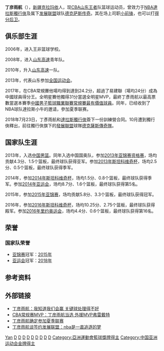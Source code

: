 {{篮球运动员
|name = 丁彦雨航
|image = Ding Yanyuhang.jpg
|height_cm = 201
|weight_kg = 91
|league = [[CBA|CBA]]
|team = 山东麒麟
|number = 2
|position = [[小前鋒|小前鋒]]
|birth_date = {{birth date and age|1993|8|20}}
|birth_place ={{CHN}}[[新疆|新疆]][[克拉玛依市|克拉玛依市]]
|high_school = 王非篮球学校（2006-2008）
|college = 
|nationality = {{PRC}}
|career_start = 2011年
|career_end =
| years1          = 2011–2018
| team1           = [[山东高速金星篮球俱乐部|山东金狮/山东金星]]
| years2          = 2018
| team2           = [[达拉斯独行侠|达拉斯独行侠]]
| years3          = 2018–2020
| team3           = [[德克萨斯传奇|德克萨斯传奇]]
| years4          = 2020–
| team4           = [[山东王者|山东王者]]
|awards = 
* 2×[[中国男子篮球职业联赛常规赛最有价值球员|CBA常规赛国内球员MVP]]（[[2016-17年中国男子篮球职业联赛|2017]]、[[2017-18年中国男子篮球职业联赛|2018]]）
* [[中国男子篮球职业联赛全明星赛最有价值球员|CBA全明星赛MVP]]（[[2017年中国男子篮球职业联赛全明星赛|2017]]）
* 4×[[中国男子篮球职业联赛全明星赛最有价值球员|CBA全明星赛]]（[[2012-13年中国男子篮球职业联赛|2013]]、[[2013-14年中国男子篮球职业联赛|2014]]、[[2017年中国男子篮球职业联赛全明星赛|2017]]、[[2018年中国男子篮球职业联赛全明星赛|2018]]）
| medaltemplates = 
{{MedalSport | 男子[[籃球|籃球]]}}
{{MedalCountry | {{CHN}} }}
{{MedalCompetition | [[亞洲籃球錦標賽|亞洲籃球錦標賽]]}}
{{MedalGold | [[2015年亞洲籃球錦標賽|2015 長沙]] | [[中國國家男子籃球隊|團隊]]}}
{{MedalCompetition | [[亞洲運動會|亞洲運動會]]}}
{{MedalGold | [[2018年亞洲運動會籃球比賽|2018 雅加達]] | [[中國國家男子籃球隊|團隊]]}}
}}
{{NoteTA|G1=Show}}
'''丁彦雨航'''（{{bd|1993年|8月20日|catIdx=D丁}}），[[新疆|新疆]][[克拉玛依|克拉玛依]]人，现[[CBA|CBA]][[山东王者|山东王者]]队篮球运动员，曾效力于[[NBA|NBA]][[達拉斯獨行俠|達拉斯獨行俠]]及属下[[NBA_G联盟|发展联盟]]球队[[德克萨斯传奇|德克萨斯传奇]]。其在场上司职[[小前锋|小前锋]]，也可以打[[得分后卫|得分后卫]]。{{or|技术比较全面，灵活度不错，可以切入内线得分，在外线也能保持相当的准度，另外防守能力比较突出，无论在俱乐部还是国家队都能担纲防守对方箭头球员的任務。}}

== 俱乐部生涯 ==
2006年，进入王非篮球学校。

2008年，进入[[山东高速金星篮球俱乐部|山东高速]]青年队。

2010年，升入[[山东高速金星篮球俱乐部|山东高速]]一队。

2013年，代表山东参加[[全国运动会|全国运动会]]。

2017年，在CBA常規賽他場均得到達到24.2分，超過了易建聯（場均24分）成為中國球員得分王。全明星賽他獨得31分當選全明星MVP，最終丁彥雨航以最高票數當選本賽季[[中國男子籃球職業聯賽常規賽最有價值球員|中國男子籃球職業聯賽常規賽最有價值球員]]。同年，已经收到了NBA球队達拉斯小牛的邀请，參加夏季联赛。

2018年7月23日，丁彥雨航和[[達拉斯獨行俠|達拉斯獨行俠]]簽下一份訓練營合同。10月遭到獨行俠釋出，前往獨行俠旗下的[[NBA_G联盟|發展聯盟]]球隊[[德克薩斯傳奇隊|德克薩斯傳奇隊]]。

== 国家队生涯 ==
2013年，入选[[中国国家男子篮球队|中国男篮]]。同年入选中国国奥队，参加[[2013年亚洲篮球锦标赛资格赛|2013年亚锦赛资格赛]]，场均贡献4.3分、1.5个篮板，最终球队获得亚军。参加[[2013年斯坦科维奇洲际篮球冠军杯|2013年斯坦科维奇杯]]，场均2.5分、0.5个篮板，最终球队获得季军。

2014年，参加[[2014年斯坦科维奇洲际篮球冠军杯|2014年斯坦科维奇杯]]，场均1.5分、0.8个篮板，最终球队获得季军。参加[[2014年亚洲运动会篮球比赛|2014年亚运会]]，场均8.7分、1.6个篮板，最终球队获得第5名。

2015年，参加[[2015年亚洲篮球锦标赛|2015年亚锦赛]]，场均贡献5.8分、3.3个篮板，最终球队获得冠军。

2016年，参加[[2016年斯坦科维奇洲际篮球冠军杯|2016年斯坦科维奇杯]]，场均10.25分、2.75个篮板，最终球队获得殿军。参加[[2016年夏季奥林匹克运动会男子篮球比赛|2016年里约奥运会]]，场均4.4分、0.6个篮板，最终球队获得第16名。

== 荣誉 ==
=== 国家队荣誉 ===
*[[亚洲篮球锦标赛|亚锦赛]]冠军：[[2015年亚洲篮球锦标赛|2015年]]
*[[亚洲运动会|亚运会]]冠军：[[2018年亚洲运动会|2018年]]

== 参考资料 ==
{{reflist}}

== 外部链接 ==
*[http://sports.sina.com.cn/cba/2015-10-03/doc-ifxiknzv1964367.shtml 丁彦雨航：我知道我们会赢 关键球处理得不好]{{Wayback|url=http://sports.sina.com.cn/cba/2015-10-03/doc-ifxiknzv1964367.shtml |date=20160304100649 }}
*[http://sports.sina.com.cn/cba/2017-02-28/doc-ifyavvsh7133891.shtml CBA常规赛MVP：丁彦雨航当选 外援MVP弗雷戴特]{{Wayback|url=http://sports.sina.com.cn/cba/2017-02-28/doc-ifyavvsh7133891.shtml |date=20171005201958 }}
*[http://www.sohu.com/a/146779393_585219 丁彦雨航确定参加夏季联赛]{{Wayback|url=http://www.sohu.com/a/146779393_585219 |date=20170716001710 }}
*[http://www.sohu.com/a/258288967_458722 丁彦雨航谈签约发展联盟：nba是一直追逐的梦]{{Wayback|url=http://www.sohu.com/a/258288967_458722 |date=20190218161653 }}

{{CBA常规赛最有价值球员}}
{{CBA全明星正赛最有价值球员}}
{{中国2015年亚洲篮球锦标赛参赛名单}}
{{2016年奥运会男子篮球中国参赛名单}}
{{2018年亚运会男子篮球中国参赛名单}}

{{Authority control}}
{{DEFAULTSORT:Ding丁}}

[[Category:丁姓|Yan]]
[[Category:克拉玛依人|D]]
[[Category:新疆籍运动员|D]]
[[Category:中国男子篮球运动员|D]]
[[Category:山东麒麟队球员|D]]
[[Category:中国奥运篮球运动员|D]]
[[Category:2016年夏季奧林匹克運動會籃球運動員|D]]
[[Category:2014年亞洲運動會籃球運動員|D]]
[[Category:2018年亞洲運動會籃球運動員|D]]
[[Category:2018年亞洲運動會金牌得主|D]]
[[Category:亞洲運動會籃球獎牌得主|Category:亞洲運動會籃球獎牌得主]]
[[Category:中国亚洲运动会金牌得主|Category:中国亚洲运动会金牌得主]]